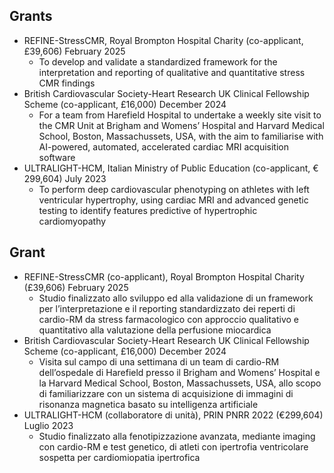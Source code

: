 ::: {.content-visible when-profile="english"}
# Grants
- REFINE-StressCMR, Royal Brompton Hospital Charity (co-applicant, £39,606) \hfill February 2025
    - To develop and validate a standardized framework for the interpretation and reporting of qualitative and quantitative stress CMR findings
- British Cardiovascular Society-Heart Research UK Clinical Fellowship Scheme (co-applicant, £16,000) \hfill December 2024
    - For a team from Harefield Hospital to undertake a weekly site visit to the CMR Unit at Brigham and Womens' Hospital and Harvard Medical School, Boston, Massachussets, USA, with the aim to familiarise with AI-powered, automated, accelerated cardiac MRI acquisition software
- ULTRALIGHT-HCM, Italian Ministry of Public Education (co-applicant, € 299,604) \hfill July 2023
    - To perform deep cardiovascular phenotyping on athletes with left ventricular hypertrophy, using cardiac MRI and advanced genetic testing to identify features predictive of hypertrophic cardiomyopathy
:::
::: {.content-visible when-profile="italian"}
# Grant
- REFINE-StressCMR (co-applicant), Royal Brompton Hospital Charity (£39,606) \hfill February 2025
    - Studio finalizzato allo sviluppo ed alla validazione di un framework per l'interpretazione e il reporting standardizzato dei reperti di cardio-RM da stress farmacologico con approccio qualitativo e quantitativo alla valutazione della perfusione miocardica
- British Cardiovascular Society-Heart Research UK Clinical Fellowship Scheme (co-applicant, £16,000) \hfill December 2024
    - Visita sul campo di una settimana di un team di cardio-RM dell'ospedale di Harefield presso il Brigham and Womens' Hospital e la Harvard Medical School, Boston, Massachussets, USA, allo scopo di familiarizzare con un sistema di acquisizione di immagini di risonanza magnetica basato su intelligenza artificiale
-  ULTRALIGHT-HCM (collaboratore di unità), PRIN PNRR 2022 (€299,604) \hfill Luglio 2023
    - Studio finalizzato alla fenotipizzazione avanzata, mediante imaging con cardio-RM e test genetico, di atleti con ipertrofia ventricolare sospetta per cardiomiopatia ipertrofica  
:::